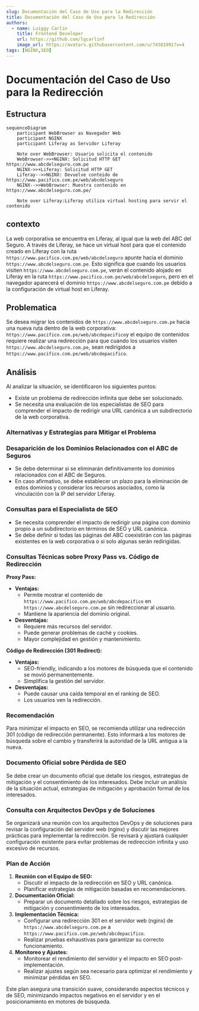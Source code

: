 ```yaml
---
slug: Documentación del Caso de Uso para la Redirección
title: Documentación del Caso de Uso para la Redirección
authors:
  - name: Luiggy Carlin
    title: Frontend Developer
    url: https://github.com/lgcarlinf
    image_url: https://avatars.githubusercontent.com/u/74381991?v=4
tags: [NGINX,SEO]
---
```



# Documentación del Caso de Uso para la Redirección

## Estructura

```mermaid
sequenceDiagram
    participant WebBrowser as Navegador Web
    participant NGINX 
    participant Liferay as Servidor Liferay

    Note over WebBrowser: Usuario solicita el contenido
    WebBrowser->>+NGINX: Solicitud HTTP GET https://www.abcdelseguro.com.pe
    NGINX->>+Liferay: Solicitud HTTP GET
    Liferay-->>NGINX: Devuelve conteido de https://www.pacifico.com.pe/web/abcdelseguro
    NGINX-->>WebBrowser: Muestra contenido en https://www.abcdelseguro.com.pe/

    Note over Liferay:Liferay utiliza virtual hosting para servir el contenido
```

## contexto

La web corporativa se encuentra en Liferay, al igual que la web del ABC del Seguro. A través de Liferay, se hace un virtual host para que el contenido creado en Liferay con la ruta `https://www.pacifico.com.pe/web/abcdelseguro` apunte hacia el dominio `https://www.abcdelseguro.com.pe`. Esto significa que cuando los usuarios visiten `https://www.abcdelseguro.com.pe`, verán el contenido alojado en Liferay en la ruta `https://www.pacifico.com.pe/web/abcdelseguro`, pero en el navegador aparecerá el dominio `https://www.abcdelseguro.com.pe` debido a la configuración de virtual host en Liferay.

## Problematica

Se desea migrar los contenidos de `https://www.abcdelseguro.com.pe` hacia una nueva ruta dentro de la web corporativa: `https://www.pacifico.com.pe/web/abcdepacifico`y el equipo de contenidos requiere realizar una redirección para que cuando los usuarios visiten `https://www.abcdelseguro.com.pe`, sean redirigidos a `https://www.pacifico.com.pe/web/abcdepacifico`.

## Análisis

Al analizar la situación, se identificaron los siguientes puntos:

- Existe un problema de redirección infinita que debe ser solucionado.
- Se necesita una evaluación de los especialistas de SEO para comprender el impacto de redirigir una URL canónica a un subdirectorio de la web corporativa.

### Alternativas y Estrategias para Mitigar el Problema

### Desaparición de los Dominios Relacionados con el ABC de Seguros

- Se debe determinar si se eliminarán definitivamente los dominios relacionados con el ABC de Seguros.
- En caso afirmativo, se debe establecer un plazo para la eliminación de estos dominios y considerar los recursos asociados, como la vinculación con la IP del servidor Liferay.

### Consultas para el Especialista de SEO

- Se necesita comprender el impacto de redirigir una página con dominio propio a un subdirectorio en términos de SEO y URL canónica.
- Se debe definir si todas las páginas del ABC coexistirán con las páginas existentes en la web corporativa o si solo algunas serán redirigidas.

### Consultas Técnicas sobre Proxy Pass vs. Código de Redirección

**Proxy Pass:**

- **Ventajas:**
    - Permite mostrar el contenido de `https://www.pacifico.com.pe/web/abcdepacifico` en `https://www.abcdelseguro.com.pe` sin redireccionar al usuario.
    - Mantiene la apariencia del dominio original.
- **Desventajas:**
    - Requiere más recursos del servidor.
    - Puede generar problemas de caché y cookies.
    - Mayor complejidad en gestión y mantenimiento.

**Código de Redirección (301 Redirect):**

- **Ventajas:**
    - SEO-friendly, indicando a los motores de búsqueda que el contenido se movió permanentemente.
    - Simplifica la gestión del servidor.
- **Desventajas:**
    - Puede causar una caída temporal en el ranking de SEO.
    - Los usuarios ven la redirección.

### Recomendación

Para minimizar el impacto en SEO, se recomienda utilizar una redirección 301 (código de redirección permanente). Esto informará a los motores de búsqueda sobre el cambio y transferirá la autoridad de la URL antigua a la nueva.

### Documento Oficial sobre Pérdida de SEO

Se debe crear un documento oficial que detalle los riesgos, estrategias de mitigación y el consentimiento de los interesados. Debe incluir un análisis de la situación actual, estrategias de mitigación y aprobación formal de los interesados.

### Consulta con Arquitectos DevOps y de Soluciones

Se organizará una reunión con los arquitectos DevOps y de soluciones para revisar la configuración del servidor web (nginx) y discutir las mejores prácticas para implementar la redirección. Se revisará y ajustará cualquier configuración existente para evitar problemas de redirección infinita y uso excesivo de recursos.

### Plan de Acción

1. **Reunión con el Equipo de SEO:**
    - Discutir el impacto de la redirección en SEO y URL canónica.
    - Planificar estrategias de mitigación basadas en recomendaciones.
2. **Documentación Oficial:**
    - Preparar un documento detallado sobre los riesgos, estrategias de mitigación y consentimiento de los interesados.
3. **Implementación Técnica:**
    - Configurar una redirección 301 en el servidor web (nginx) de `https://www.abcdelseguro.com.pe` a `https://www.pacifico.com.pe/web/abcdepacifico`.
    - Realizar pruebas exhaustivas para garantizar su correcto funcionamiento.
4. **Monitoreo y Ajustes:**
    - Monitorear el rendimiento del servidor y el impacto en SEO post-implementación.
    - Realizar ajustes según sea necesario para optimizar el rendimiento y minimizar pérdidas en SEO.

Este plan asegura una transición suave, considerando aspectos técnicos y de SEO, minimizando impactos negativos en el servidor y en el posicionamiento en motores de búsqueda.